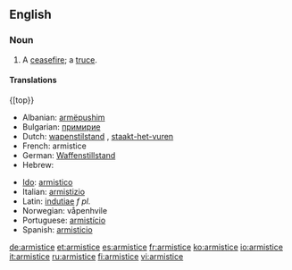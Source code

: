 ==English==

===Noun===
{{en-noun}}

# A [[ceasefire]]; a [[truce]].

====Translations====
{[top}}
*Albanian: [[armëpushim]]
*Bulgarian: [[примирие]] {{n}}
*Dutch: [[wapenstilstand]] {{m}}, [[staakt-het-vuren]] {{n}}
*French: armistice {{m}}
*German: [[Waffenstillstand]] {{m}}
*Hebrew: {{he-translation|שביתת נשק|sh"vitat neshek}}
{{mid}}
*[[Ido]]: [[armistico]]
*Italian: [[armistizio]] {{m}}
*Latin: [[indutiae]] ''f pl.''
*Norwegian: våpenhvile
*Portuguese: [[armistício]] {{m}}
*Spanish: [[armisticio]] {{m}}
{{bottom}}

[[de:armistice]]
[[et:armistice]]
[[es:armistice]]
[[fr:armistice]]
[[ko:armistice]]
[[io:armistice]]
[[it:armistice]]
[[ru:armistice]]
[[fi:armistice]]
[[vi:armistice]]